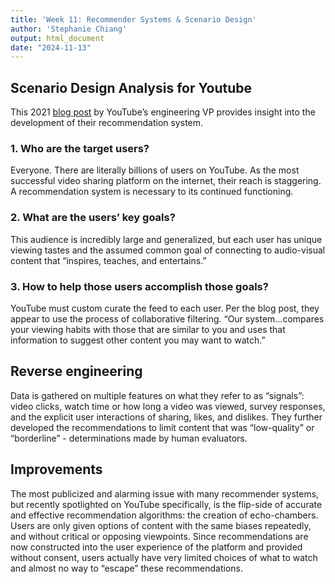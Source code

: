 ```yaml
---
title: 'Week 11: Recommender Systems & Scenario Design'
author: 'Stephanie Chiang'
output: html_document
date: "2024-11-13"
---
```


## Scenario Design Analysis for Youtube

This 2021 [blog post](https://blog.youtube/inside-youtube/on-youtubes-recommendation-system/) by YouTube's engineering VP provides insight into the development of their recommendation system.

### 1. Who are the target users?

Everyone. There are literally billions of users on YouTube. As the most successful video sharing platform on the internet, their reach is staggering. A recommendation system is necessary to its continued functioning.

### 2. What are the users' key goals?

This audience is incredibly large and generalized, but each user has unique viewing tastes and the assumed common goal of connecting to audio-visual content that "inspires, teaches, and entertains." 

### 3. How to help those users accomplish those goals?

YouTube must custom curate the feed to each user. Per the blog post, they appear to use the process of collaborative filtering. "Our system...compares your viewing habits with those that are similar to you and uses that information to suggest other content you may want to watch."


## Reverse engineering

Data is gathered on multiple features on what they refer to as "signals": video clicks, watch time or how long a video was viewed, survey responses, and the explicit user interactions of sharing, likes, and dislikes. They further developed the recommendations to limit content that was "low-quality" or "borderline" - determinations made by human evaluators.


## Improvements

The most publicized and alarming issue with many recommender systems, but recently spotlighted on YouTube specifically, is the flip-side of accurate and effective recommendation algorithms: the creation of echo-chambers. Users are only given options of content with the same biases repeatedly, and without critical or opposing viewpoints. Since recommendations are now constructed into the user experience of the platform and provided without consent, users actually have very limited choices of what to watch and almost no way to "escape" these recommendations.
